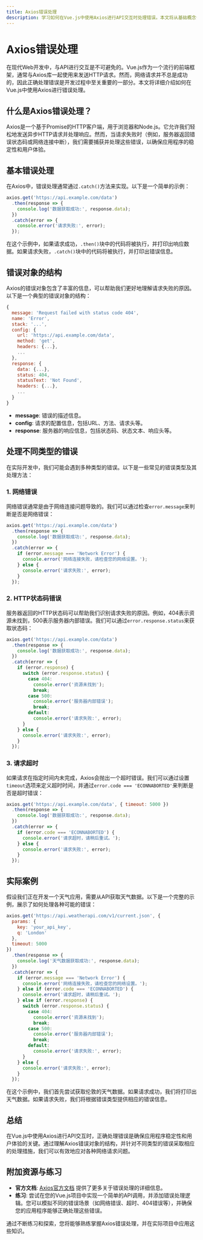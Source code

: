```yaml
---
title: Axios错误处理
description: 学习如何在Vue.js中使用Axios进行API交互时处理错误。本文将从基础概念讲起，逐步深入，并提供实际案例和代码示例。
---
```


# Axios错误处理

在现代Web开发中，与API进行交互是不可避免的。Vue.js作为一个流行的前端框架，通常与Axios库一起使用来发送HTTP请求。然而，网络请求并不总是成功的，因此正确处理错误是开发过程中至关重要的一部分。本文将详细介绍如何在Vue.js中使用Axios进行错误处理。

## 什么是Axios错误处理？

Axios是一个基于Promise的HTTP客户端，用于浏览器和Node.js。它允许我们轻松地发送异步HTTP请求并处理响应。然而，当请求失败时（例如，服务器返回错误状态码或网络连接中断），我们需要捕获并处理这些错误，以确保应用程序的稳定性和用户体验。

## 基本错误处理

在Axios中，错误处理通常通过`.catch()`方法来实现。以下是一个简单的示例：

```javascript
axios.get('https://api.example.com/data')
  .then(response => {
    console.log('数据获取成功:', response.data);
  })
  .catch(error => {
    console.error('请求失败:', error);
  });
```

在这个示例中，如果请求成功，`.then()`块中的代码将被执行，并打印出响应数据。如果请求失败，`.catch()`块中的代码将被执行，并打印出错误信息。

## 错误对象的结构

Axios的错误对象包含了丰富的信息，可以帮助我们更好地理解请求失败的原因。以下是一个典型的错误对象的结构：

```javascript
{
  message: 'Request failed with status code 404',
  name: 'Error',
  stack: '...',
  config: {
    url: 'https://api.example.com/data',
    method: 'get',
    headers: {...},
    ...
  },
  response: {
    data: {...},
    status: 404,
    statusText: 'Not Found',
    headers: {...},
    ...
  }
}
```

- **message**: 错误的描述信息。
- **config**: 请求的配置信息，包括URL、方法、请求头等。
- **response**: 服务器的响应信息，包括状态码、状态文本、响应头等。

## 处理不同类型的错误

在实际开发中，我们可能会遇到多种类型的错误。以下是一些常见的错误类型及其处理方法：

### 1. 网络错误

网络错误通常是由于网络连接问题导致的。我们可以通过检查`error.message`来判断是否是网络错误：

```javascript
axios.get('https://api.example.com/data')
  .then(response => {
    console.log('数据获取成功:', response.data);
  })
  .catch(error => {
    if (error.message === 'Network Error') {
      console.error('网络连接失败，请检查您的网络设置。');
    } else {
      console.error('请求失败:', error);
    }
  });
```

### 2. HTTP状态码错误

服务器返回的HTTP状态码可以帮助我们识别请求失败的原因。例如，404表示资源未找到，500表示服务器内部错误。我们可以通过`error.response.status`来获取状态码：

```javascript
axios.get('https://api.example.com/data')
  .then(response => {
    console.log('数据获取成功:', response.data);
  })
  .catch(error => {
    if (error.response) {
      switch (error.response.status) {
        case 404:
          console.error('资源未找到');
          break;
        case 500:
          console.error('服务器内部错误');
          break;
        default:
          console.error('请求失败:', error);
      }
    } else {
      console.error('请求失败:', error);
    }
  });
```

### 3. 请求超时

如果请求在指定时间内未完成，Axios会抛出一个超时错误。我们可以通过设置`timeout`选项来定义超时时间，并通过`error.code === 'ECONNABORTED'`来判断是否是超时错误：

```javascript
axios.get('https://api.example.com/data', { timeout: 5000 })
  .then(response => {
    console.log('数据获取成功:', response.data);
  })
  .catch(error => {
    if (error.code === 'ECONNABORTED') {
      console.error('请求超时，请稍后重试。');
    } else {
      console.error('请求失败:', error);
    }
  });
```

## 实际案例

假设我们正在开发一个天气应用，需要从API获取天气数据。以下是一个完整的示例，展示了如何处理各种可能的错误：

```javascript
axios.get('https://api.weatherapi.com/v1/current.json', {
  params: {
    key: 'your_api_key',
    q: 'London'
  },
  timeout: 5000
})
  .then(response => {
    console.log('天气数据获取成功:', response.data);
  })
  .catch(error => {
    if (error.message === 'Network Error') {
      console.error('网络连接失败，请检查您的网络设置。');
    } else if (error.code === 'ECONNABORTED') {
      console.error('请求超时，请稍后重试。');
    } else if (error.response) {
      switch (error.response.status) {
        case 404:
          console.error('资源未找到');
          break;
        case 500:
          console.error('服务器内部错误');
          break;
        default:
          console.error('请求失败:', error);
      }
    } else {
      console.error('请求失败:', error);
    }
  });
```

在这个示例中，我们首先尝试获取伦敦的天气数据。如果请求成功，我们将打印出天气数据。如果请求失败，我们将根据错误类型提供相应的错误信息。

## 总结

在Vue.js中使用Axios进行API交互时，正确处理错误是确保应用程序稳定性和用户体验的关键。通过理解Axios错误对象的结构，并针对不同类型的错误采取相应的处理措施，我们可以有效地应对各种网络请求问题。

## 附加资源与练习

- **官方文档**: [Axios官方文档](https://axios-http.com/docs/intro) 提供了更多关于错误处理的详细信息。
- **练习**: 尝试在您的Vue.js项目中实现一个简单的API调用，并添加错误处理逻辑。您可以模拟不同的错误场景（如网络错误、超时、404错误等），并确保您的应用程序能够正确处理这些错误。

通过不断练习和探索，您将能够熟练掌握Axios错误处理，并在实际项目中应用这些知识。